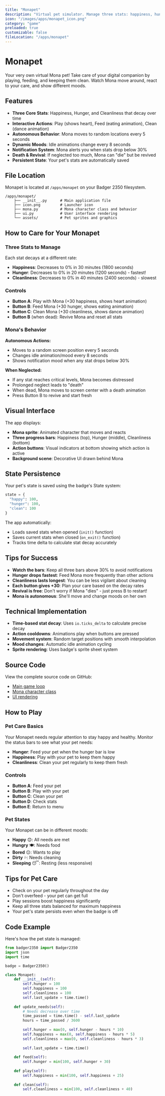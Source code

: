 ```yaml
---
title: "Monapet"
description: "Virtual pet simulator. Manage three stats: happiness, hunger, cleanliness. Autonomous movement + mood animations."
icon: "/images/apps/monapet_icon.png"
category: "game"
preloaded: true
customizable: false
fileLocation: "/apps/monapet"
---
```


# Monapet

Your very own virtual Mona pet! Take care of your digital companion by playing, feeding, and keeping them clean. Watch Mona move around, react to your care, and show different moods.

## Features

- **Three Core Stats**: Happiness, Hunger, and Cleanliness that decay over time
- **Interactive Actions**: Play (shows heart), Feed (eating animation), Clean (dance animation)
- **Autonomous Behavior**: Mona moves to random locations every 5 seconds
- **Dynamic Moods**: Idle animations change every 8 seconds
- **Notification System**: Mona alerts you when stats drop below 30%
- **Death & Revival**: If neglected too much, Mona can "die" but be revived
- **Persistent State**: Your pet's stats are automatically saved

## File Location

Monapet is located at `/apps/monapet` on your Badger 2350 filesystem.

```
/apps/monapet/
    ├── __init__.py      # Main application file
    ├── icon.png         # Launcher icon
    ├── mona.py          # Mona character class and behavior
    ├── ui.py            # User interface rendering
    └── assets/          # Pet sprites and graphics
```

## How to Care for Your Monapet

### Three Stats to Manage

Each stat decays at a different rate:
- **Happiness**: Decreases to 0% in 30 minutes (1800 seconds)
- **Hunger**: Decreases to 0% in 20 minutes (1200 seconds) - fastest!
- **Cleanliness**: Decreases to 0% in 40 minutes (2400 seconds) - slowest

### Controls

- **Button A**: Play with Mona (+30 happiness, shows heart animation)
- **Button B**: Feed Mona (+30 hunger, shows eating animation)
- **Button C**: Clean Mona (+30 cleanliness, shows dance animation)
- **Button B** (when dead): Revive Mona and reset all stats

### Mona's Behavior

**Autonomous Actions:**
- Moves to a random screen position every 5 seconds
- Changes idle animation/mood every 8 seconds
- Shows notification mood when any stat drops below 30%

**When Neglected:**
- If any stat reaches critical levels, Mona becomes distressed
- Prolonged neglect leads to "death"
- When dead, Mona moves to screen center with a death animation
- Press Button B to revive and start fresh

## Visual Interface

The app displays:
- **Mona sprite**: Animated character that moves and reacts
- **Three progress bars**: Happiness (top), Hunger (middle), Cleanliness (bottom)
- **Action buttons**: Visual indicators at bottom showing which action is active
- **Background scene**: Decorative UI drawn behind Mona

## State Persistence

Your pet's state is saved using the badge's State system:

```python
state = {
  "happy": 100,
  "hunger": 100,
  "clean": 100
}
```

The app automatically:
- Loads saved stats when opened (`init()` function)
- Saves current stats when closed (`on_exit()` function)
- Tracks time delta to calculate stat decay accurately

## Tips for Success

- **Watch the bars**: Keep all three bars above 30% to avoid notifications
- **Hunger drops fastest**: Feed Mona more frequently than other actions
- **Cleanliness lasts longest**: You can be less vigilant about cleaning
- **Each button gives +30**: Plan your care based on the decay rates
- **Revival is free**: Don't worry if Mona "dies" - just press B to restart!
- **Mona is autonomous**: She'll move and change moods on her own

## Technical Implementation

- **Time-based stat decay**: Uses `io.ticks_delta` to calculate precise decay
- **Action cooldowns**: Animations play when buttons are pressed
- **Movement system**: Random target positions with smooth interpolation
- **Mood changes**: Automatic idle animation cycling
- **Sprite rendering**: Uses badge's sprite sheet system

## Source Code

View the complete source code on GitHub:
- [Main game loop](https://github.com/badger/tufty/blob/main/badge/apps/monapet/__init__.py)
- [Mona character class](https://github.com/badger/tufty/blob/main/badge/apps/monapet/mona.py)
- [UI rendering](https://github.com/badger/tufty/blob/main/badge/apps/monapet/ui.py)

## How to Play

### Pet Care Basics

Your Monapet needs regular attention to stay happy and healthy. Monitor the status bars to see what your pet needs:

- **Hunger**: Feed your pet when the hunger bar is low
- **Happiness**: Play with your pet to keep them happy
- **Cleanliness**: Clean your pet regularly to keep them fresh

### Controls

- **Button A**: Feed your pet
- **Button B**: Play with your pet
- **Button C**: Clean your pet
- **Button D**: Check stats
- **Button E**: Return to menu

### Pet States

Your Monapet can be in different moods:
- **Happy** 😊: All needs are met
- **Hungry** 🍽️: Needs food
- **Bored** 😐: Wants to play
- **Dirty** 💦: Needs cleaning
- **Sleeping** 😴: Resting (less responsive)

## Tips for Pet Care

- Check on your pet regularly throughout the day
- Don't overfeed - your pet can get full
- Play sessions boost happiness significantly
- Keep all three stats balanced for maximum happiness
- Your pet's state persists even when the badge is off

## Code Example

Here's how the pet state is managed:

```python
from badger2350 import Badger2350
import json
import time

badge = Badger2350()

class Monapet:
    def __init__(self):
        self.hunger = 100
        self.happiness = 100
        self.cleanliness = 100
        self.last_update = time.time()
    
    def update_needs(self):
        # Needs decrease over time
        time_passed = time.time() - self.last_update
        hours = time_passed / 3600
        
        self.hunger = max(0, self.hunger - hours * 10)
        self.happiness = max(0, self.happiness - hours * 5)
        self.cleanliness = max(0, self.cleanliness - hours * 3)
        
        self.last_update = time.time()
    
    def feed(self):
        self.hunger = min(100, self.hunger + 30)
    
    def play(self):
        self.happiness = min(100, self.happiness + 25)
    
    def clean(self):
        self.cleanliness = min(100, self.cleanliness + 40)
```
